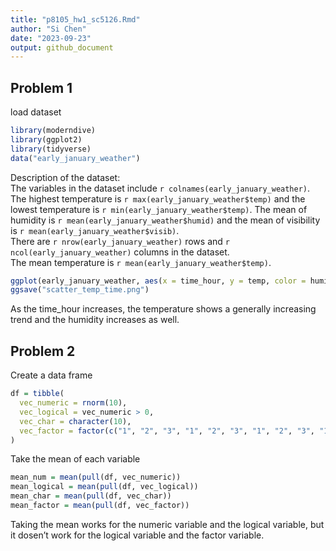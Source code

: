 ```yaml
---
title: "p8105_hw1_sc5126.Rmd"
author: "Si Chen"
date: "2023-09-23"
output: github_document
---
```



## Problem 1

load dataset
```r
library(moderndive)
library(ggplot2)
library(tidyverse)
data("early_january_weather")
```


Description of the dataset:\
The variables in the dataset include `r colnames(early_january_weather)`. \
The highest temperature is `r max(early_january_weather$temp)` and the lowest temperature is `r min(early_january_weather$temp)`. The mean of humidity is `r mean(early_january_weather$humid)` and the mean of visibility is `r mean(early_january_weather$visib)`.\
There are `r nrow(early_january_weather)` rows and `r ncol(early_january_weather)` columns in the dataset.\
The mean temperature is `r mean(early_january_weather$temp)`.\






```r
ggplot(early_january_weather, aes(x = time_hour, y = temp, color = humid)) + geom_point()
ggsave("scatter_temp_time.png")
```
As the time_hour increases, the temperature shows a generally increasing trend and the humidity increases as well.


## Problem 2

Create a data frame 
```r
df = tibble(
  vec_numeric = rnorm(10),
  vec_logical = vec_numeric > 0,
  vec_char = character(10),
  vec_factor = factor(c("1", "2", "3", "1", "2", "3", "1", "2", "3", "1"))
)
```

Take the mean of each variable 
```r
mean_num = mean(pull(df, vec_numeric))
mean_logical = mean(pull(df, vec_logical))
mean_char = mean(pull(df, vec_char))
mean_factor = mean(pull(df, vec_factor))
```
Taking the mean works for the numeric variable and the logical variable, but it dosen't work for the logical variable and the factor variable. 


